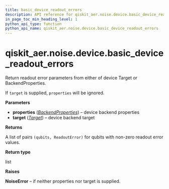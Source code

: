 ```yaml
---
title: basic_device_readout_errors
description: API reference for qiskit_aer.noise.device.basic_device_readout_errors
in_page_toc_min_heading_level: 1
python_api_type: function
python_api_name: qiskit_aer.noise.device.basic_device_readout_errors
---
```


# qiskit\_aer.noise.device.basic\_device\_readout\_errors

<Function id="qiskit_aer.noise.device.basic_device_readout_errors" name="basic_device_readout_errors" isDedicatedPage={true} github="https://github.com/qiskit/qiskit-aer/tree/stable/0.12/qiskit_aer/noise/device/models.py" signature="basic_device_readout_errors(properties=None, target=None)">
  Return readout error parameters from either of device Target or BackendProperties.

  If `target` is supplied, `properties` will be ignored.

  **Parameters**

  *   **properties** ([*BackendProperties*](qiskit.providers.models.BackendProperties "qiskit.providers.models.BackendProperties")) – device backend properties
  *   **target** ([*Target*](qiskit.transpiler.Target "qiskit.transpiler.Target")) – device backend target

  **Returns**

  A list of pairs `(qubits, ReadoutError)` for qubits with non-zero readout error values.

  **Return type**

  list

  **Raises**

  **NoiseError** – if neither properties nor target is supplied.
</Function>

